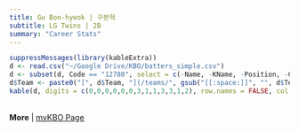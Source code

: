 ```yaml
---
title: Gu Bon-hyeok | 구본혁
subtitle: LG Twins | 2B
summary: "Career Stats"
---
```

```r
suppressMessages(library(kableExtra))
d <- read.csv("~/Google Drive/KBO/batters_simple.csv")
d <- subset(d, Code == "12780", select = c(-Name, -KName, -Position, -Code, -Url))
d$Team <- paste0("[", d$Team, "](/teams/", gsub("[[:space:]]", "", d$Team), ")")
kable(d, digits = c(0,0,0,0,0,0,3,1,1,3,3,1,2), row.names = FALSE, col.names = c("Season","Age","Team","G","PA","HR","OPS","BB%","SO%","ISO","BABIP","wRC+","WAR")) %>% kable_styling(bootstrap_options = c("striped", "hover"), fixed_thead = T)
```
<br>
**More** | [myKBO Page](https://mykbostats.com/players/1825-Gu-Bonhyeok-LG-Twins)
